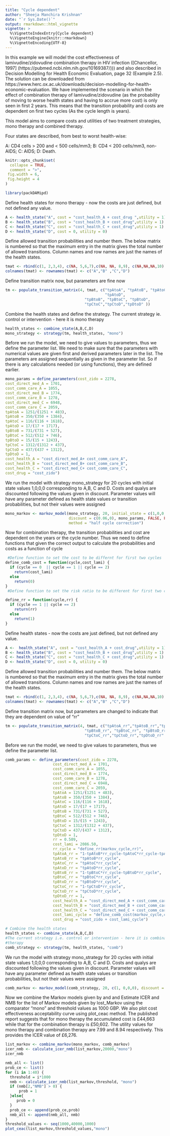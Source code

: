 ---
title: "Cycle dependent"
author: "Sheeja Manchira Krishnan"
date: "`r Sys.Date()`"
output: rmarkdown::html_vignette
vignette: >
  %\VignetteIndexEntry{Cycle dependent}
  %\VignetteEngine{knitr::rmarkdown}
  %\VignetteEncoding{UTF-8}
---

In this example we will model the cost effectiveness of lamivudine/zidovudine
combination therapy in HIV infection ([Chancellor, 1997] (https://pubmed.ncbi.nlm.nih.gov/10169387/))) and also described in Decision 
Modelling for Health Economic Evaluation, page 32 (Example 2.5). The solution 
can be downloaded from https://www.herc.ox.ac.uk/downloads/decision-modelling-for-health-economic-evaluation. We have implemented the scenario in which the effect of combination therapy of lamivudine/zidovudine (as the probability of moving to worse health states and 
having to accrue more cost) is only seen in first 2 years. This means that the transition probability and costs are dependent on first two cycles (As the 
cycle length is years).

This model aims to compare costs and utilities of two treatment
strategies, mono therapy and combined therapy.

Four states are described, from best to worst health-wise:

A: CD4 cells > 200 and < 500 cells/mm3;
B: CD4 < 200 cells/mm3, non-AIDS;
C: AIDS;
D: Death.
```{r, include = FALSE}
knitr::opts_chunk$set(
  collapse = TRUE,
  comment = ">",
 fig.width = 6, 
 fig.height = 4
)
```

```{r setup}
library(packDAMipd)
```

 Define health states for mono therapy - now the costs are just defined, but 
 not defined any value.

```{r}
A <- health_state("A", cost = "cost_health_A + cost_drug ",utility = 1)
B <- health_state("B", cost = "cost_health_B + cost_drug",utility = 1)
C <- health_state("C", cost = "cost_health_C + cost_drug",utility = 1)
D <- health_state("D", cost = 0, utility = 0)
```

 Define allowed transition probabilities and number them. The below matrix is 
 numbered so that the maximum entry in the matrix gives the total number of 
 allowed transitions. Column names and row names are just the names of the 
 health states.

```{r}
tmat <- rbind(c(1, 2,3,4), c(NA, 5,6,7),c(NA, NA, 8,9), c(NA,NA,NA,10))
colnames(tmat) <- rownames(tmat) <- c("A","B" ,"C","D")

```

 Define transition matrix now, but parameters are fine now
```{r}
tm <- populate_transition_matrix(4, tmat, c("tpAtoA", "tpAtoB", "tpAtoC",
                                            "tpAtoD",
                                   "tpBtoB", "tpBtoC", "tpBtoD",
                                   "tpCtoC","tpCtoD","tpDtoD" ))
```
 Combine the health states and define the strategy. The current strategy ie. 
 control or intervention - here it is mono therapy

```{r}
health_states <- combine_state(A,B,C,D)
mono_strategy <- strategy(tm, health_states, "mono")
```
Before we run the model, we need to give values to parameters, thus we define 
the parameter list. We need to make sure that the parameters with numerical 
values are given first and derived parameters later in the list. The parameters 
are assigned sequentially as given in the parameter list. So if there is any calculations needed (or using functions), they are defined earlier.

```{r}
mono_params = define_parameters(cost_zido = 2278,
cost_direct_med_A = 1701,
cost_comm_care_A = 1055,
cost_direct_med_B = 1774,
cost_comm_care_B = 1278,
cost_direct_med_C = 6948,
cost_comm_care_C = 2059,
tpAtoA = 1251/(1251 + 483),
tpAtoB = 350/(350 + 1384),
tpAtoC = 116/(116 + 1618),
tpAtoD = 17/(17 + 1717),
tpBtoB = 731/(731 + 527),
tpBtoC = 512/(512 + 746),
tpBtoD = 15/(15 + 1243),
tpCtoC = 1312/(1312 + 437),
tpCtoD = 437/(437 + 1312),
tpDtoD = 1,
cost_health_A = "cost_direct_med_A+ cost_comm_care_A",
cost_health_B = "cost_direct_med_B+ cost_comm_care_B",
cost_health_C = "cost_direct_med_C+ cost_comm_care_C",
cost_drug = "cost_zido")
```


We run the model with strategy mono_strategy for 20 cycles with initial state
values 1,0,0,0 corresponding to A,B, C and D. Costs and qualys are discounted following the values given in discount. Parameter values will have any parameter defined as health state values or transition probabilities, but not their
values were assigned
```{r}
mono_markov <- markov_model(mono_strategy, 20, initial_state = c(1,0,0,0), 
                            discount = c(0.06,0), mono_params, FALSE, FALSE, 
                            method = "half cycle correction")
```
Now for combination therapy, the transition probabilities and cost are 
dependent on the years or the cycle number. Thus we need to define functions 
that given the correct output to calculate the probabilities and costs as a 
function of cycle
```{r}
 #Define function to set the cost to be differnt for first two cycles
define_comb_cost = function(cycle,cost_lami) {
  if (cycle == 0  || cycle == 1 || cycle == 2)
    return(cost_lami)
  else
    return(0)
}
 #Define function to set the risk ratio to be different for first two cycles

define_rr = function(cycle,rr) {
  if (cycle == 1 || cycle == 2)
    return(rr)
  else
    return(1)
}

```

 Define health states - now the costs are just defined, but not defined any value.
```{r}
A <-  health_state("A", cost = "cost_health_A + cost_drug",utility = 1)
B <- health_state("B", cost = "cost_health_B + cost_drug",utility = 1)
C <- health_state("C", cost = "cost_health_C + cost_drug",utility = 1)
D <- health_state("D", cost = 0, utility = 0)

```

Define allowed transition probabilities and number them. The below matrix is 
numbered so that the maximum entry in the matrix gives the total number of
allowed transitions. Column names and row names are just the names of the 
health states.


```{r}
tmat <- rbind(c(1, 2,3,4), c(NA, 5,6,7),c(NA, NA, 8,9), c(NA,NA,NA,10))
colnames(tmat) <- rownames(tmat) <- c("A","B" ,"C","D")

```
Define transition matrix now, but parameters are changed to indicate that 
they are dependent on value of "rr"
```{r}
tm <- populate_transition_matrix(4, tmat, c("tpAtoA_rr","tpAtoB_rr","tpAtoC_rr","tpAtoD_rr",
                                   "tpBtoB_rr", "tpBtoC_rr", "tpBtoD_rr",
                                   "tpCtoC_rr","tpCtoD_rr","tpDtoD_rr" ), colnames(tmat) )

```
Before we run the model, we need to give values to parameters, thus we define 
the parameter list.
```{r}
comb_params <- define_parameters(cost_zido = 2278,
                     cost_direct_med_A = 1701,
                     cost_comm_care_A = 1055,
                     cost_direct_med_B = 1774,
                     cost_comm_care_B = 1278,
                     cost_direct_med_C = 6948,
                     cost_comm_care_C = 2059,
                     tpAtoA = 1251/(1251 + 483),
                     tpAtoB = 350/(350 + 1384),
                     tpAtoC = 116/(116 + 1618),
                     tpAtoD = 17/(17 + 1717),
                     tpBtoB = 731/(731 + 527),
                     tpBtoC = 512/(512 + 746),
                     tpBtoD = 15/(15 + 1243),
                     tpCtoC = 1312/(1312 + 437),
                     tpCtoD = 437/(437 + 1312),
                     tpDtoD = 1,
                     rr = 0.509,
                     cost_lami = 2086.50,
                     rr_cycle = "define_rr(markov_cycle,rr)",
                     tpAtoA_rr = "1-tpAtoB*rr_cycle-tpAtoC*rr_cycle-tpAtoD*rr_cycle",
                     tpAtoB_rr = "tpAtoB*rr_cycle",
                     tpAtoC_rr = "tpAtoC*rr_cycle",
                     tpAtoD_rr = "tpAtoD*rr_cycle",
                     tpBtoB_rr = "1-tpBtoC*rr_cycle-tpBtoD*rr_cycle",
                     tpBtoC_rr = "tpBtoC*rr_cycle",
                     tpBtoD_rr = "tpBtoD*rr_cycle",
                     tpCtoC_rr = "1-tpCtoD*rr_cycle",
                     tpCtoD_rr = "tpCtoD*rr_cycle",
                     tpDtoD_rr = 1,
                     cost_health_A = "cost_direct_med_A + cost_comm_care_A",
                     cost_health_B = "cost_direct_med_B + cost_comm_care_B",
                     cost_health_C = "cost_direct_med_C + cost_comm_care_C",
                     cost_lami_cycle = "define_comb_cost(markov_cycle,cost_lami)",
                     cost_drug = "cost_zido + cost_lami_cycle")
```


```{r}
# Combine the health states
health_states <- combine_state(A,B,C,D)
#The current strategy i.e. control or intervention - here it is combination 
#therapy
comb_strategy <- strategy(tm, health_states, "comb")

```
We run the model with strategy mono_strategy for 20 cycles with initial state 
values 1,0,0,0 corresponding to A,B, C and D. Costs and qualys are discounted following the values given in discount. Parameter values will have any parameter defined as health state values or transition probabilities, but not their 
values were assigned
```{r}
comb_markov <- markov_model(comb_strategy, 20, c(1, 0,0,0), discount = c(0.06,0.0),comb_params,FALSE,FALSE)
``` 
 Now we combine the Markov models given by \code{mono_Markov} and 
 \code{comb_Markov} and  Estimate ICER and NMB for the list of Markov models
 given by lost_Markov using the comparator "mono" and threshold values as 
 1000 GBP. We also plot cost effectiveness acceptability curve using plot_ceac 
 method. The published report suggests that  for mono therapy the accumulated 
 cost is £44,663 while that for the combination therapy is £50,602. The utility
 values for mono therapy and combination therapy are 7.99 and 8.94 respectively.
 This provides the ICER value of £6,276.
```{r}
list_markov <- combine_markov(mono_markov, comb_markov)
icer_nmb <- calculate_icer_nmb(list_markov,20000,"mono")
icer_nmb
```


```{r}
nmb_all <- list()
prob_ce <- list()
for (i in 1:40) {
  threshold = i*1000
  nmb <- calculate_icer_nmb(list_markov,threshold, "mono")
  if (nmb[2,"NMB"] > 0) {
      prob = 1
  }else{
     prob = 0
  }
  prob_ce <- append(prob_ce,prob)
  nmb_all <- append(nmb_all, nmb)
}
threshold_values <- seq(1000,40000,1000)
plot_ceac(list_markov,threshold_values,"mono")
```
